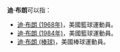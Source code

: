 '''迪·布朗'''可以指：
* [[迪·布朗_(1968年)|迪·布朗 (1968年)]]，美國籃球運動員。
* [[迪·布朗_(1984年)|迪·布朗 (1984年)]]，美國籃球運動員。
* [[迪·布朗_(棒球)|迪·布朗 (棒球)]]，美國棒球運動員。

{{disambig|Cat=三字译名消歧义}}